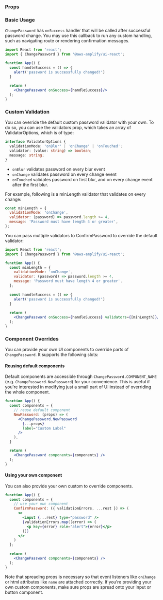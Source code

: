 

### Props

<ReactPropsTable props={CHANGE_PASSWORD} />

### Basic Usage

`ChangePassword` has `onSuccess` handler that will be called after successful password change. You may use this callback to run any custom handling, such as navigating route or rendering confirmation messages.

<Example>
  <ExampleCode>

```jsx
import React from 'react';
import { ChangePassword } from '@aws-amplify/ui-react';

function App() {
  const handleSuccess = () => {
    alert('password is successfully changed!')
  }
  
  return (
    <ChangePassword onSuccess={handleSuccess}/>
  );
}
```

  </ExampleCode>
</Example>

### Custom Validation

You can override the default custom password validator with your own. To do so, you can use the validators prop, which takes an array of ValidatorOptions, which is of type:

<Example>
  <ExampleCode>

```ts
interface ValidatorOptions {
  validationMode: 'onBlur' | 'onChange' | 'onTouched';
  validator: (value: string) => boolean;
  message: string;
}
```

  </ExampleCode>
</Example>

- `onBlur` validates password on every blur event
- `onChange` validates password on every change event
- `onTouched` validates password on first blur, and on every change event after the first blur.

For example, following is a minLength validator that validates on every change:

<Example>
  <ExampleCode>

```js
const minLength = {
  validationMode: 'onChange',
  validator: (password) => password.length >= 4,
  message: 'Password must have length 4 or greater',
};
```

  </ExampleCode>
</Example>

You can pass multiple validators to ConfirmPassword to override the default validator:

<Example>
  <ExampleCode>

```jsx
import React from 'react';
import { ChangePassword } from '@aws-amplify/ui-react';

function App() {
  const minLength = {
    validationMode: 'onChange',
    validator: (password) => password.length >= 4,
    message: 'Password must have length 4 or greater',
  };
  
  const handleSuccess = () => {
    alert('password is successfully changed!')
  }
  
  return (
    <ChangePassword onSuccess={handleSuccess} validators={[minLength]}/>
  );
}
```

  </ExampleCode>
</Example>

### Component Overrides

You can provide your own UI components to override parts of `ChangePassword`. It supports the following slots:

<ReactPropsTable props={OVERRIDES} />

#### Reusing default components

Default components are accessible through `ChangePassword.COMPONENT_NAME` (e.g. `ChangePassword.NewPassword`) for your convenience. This is useful if you're interested in modifying just a small part of UI instead of overriding the whole component.

<Example>
  <ExampleCode>

```jsx
function App() {
  const components = {
    // reuse default component
    NewPassword: (props) => (
      <ChangePassword.NewPassword 
        {...props} 
        label="Custom Label" 
      />
    ),
  }

  return (
    <ChangePassword components={components} />
  );
}
```

  </ExampleCode>
</Example>

#### Using your own component

You can also provide your own custom to override components. 

<Example>
  <ExampleCode>

```jsx
function App() {
  const components = {
    // use your own component
    ConfirmPassword: ({ validationErrors, ...rest }) => (
      <>
        <input {...rest} type="password" />
        {validationErrors.map((error) => (
          <p key={error} role="alert">{error}</p>
        ))}
      </>
    )
  };
  
  return (
    <ChangePassword components={components} />
  );
}
```
  </ExampleCode>
</Example>
  </ExampleCode>
</Example>

Note that spreading props is necessary so that event listeners like `onChange` or html attributes like `name` are attached correctly. If you're providing your own custom components, make sure props are spread onto your input or button component.

